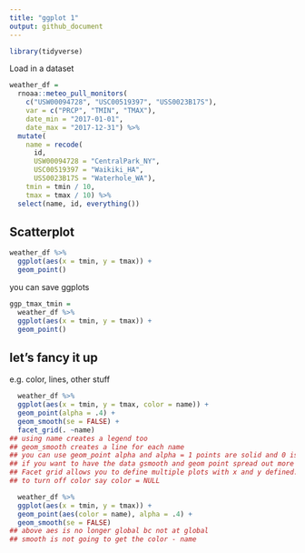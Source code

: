 ```yaml
---
title: "ggplot 1"
output: github_document
---
```



```r
library(tidyverse)
```

Load in a dataset

```r
weather_df = 
  rnoaa::meteo_pull_monitors(
    c("USW00094728", "USC00519397", "USS0023B17S"),
    var = c("PRCP", "TMIN", "TMAX"), 
    date_min = "2017-01-01",
    date_max = "2017-12-31") %>%
  mutate(
    name = recode(
      id, 
      USW00094728 = "CentralPark_NY", 
      USC00519397 = "Waikiki_HA",
      USS0023B17S = "Waterhole_WA"),
    tmin = tmin / 10,
    tmax = tmax / 10) %>%
  select(name, id, everything())
```

## Scatterplot    

```r
weather_df %>% 
  ggplot(aes(x = tmin, y = tmax)) +
  geom_point()
```


you can save ggplots
```r

ggp_tmax_tmin =
  weather_df %>% 
  ggplot(aes(x = tmin, y = tmax)) +
  geom_point()
```

## let's fancy it up

e.g. color, lines, other stuff

```r
  weather_df %>% 
  ggplot(aes(x = tmin, y = tmax, color = name)) +
  geom_point(alpha = .4) + 
  geom_smooth(se = FALSE) + 
  facet_grid(. ~name)
## using name creates a legend too
## geom_smooth creates a line for each name 
## you can use geom_point alpha and alpha = 1 points are solid and 0 is clear
## if you want to have the data gsmooth and geom point spread out more use facet grid
## Facet grid allows you to define multiple plots with x and y defined. name would tell them that you don't want to separate out the rows.
## to turn off color say color = NULL 
```

```r
  weather_df %>% 
  ggplot(aes(x = tmin, y = tmax)) +
  geom_point(aes(color = name), alpha = .4) + 
  geom_smooth(se = FALSE)
## above aes is no longer global bc not at global
## smooth is not going to get the color - name 
```


